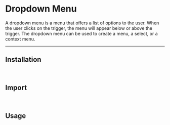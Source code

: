 
# Dropdown Menu
A dropdown menu is a menu that offers a list of options to the user. When the user clicks on the trigger, the menu will appear below or above the trigger. The dropdown menu can be used to create a menu, a select, or a context menu.

<ComponentSources component="dropdown-menu"/>

---

## Installation

<PackageManagerTabs command="@andore-ui/dropdown-menu"/>

<br/>

## Import

<ImportComponentTabs
    components="DropdownMenu, DropdownMenuArrow, DropdownMenuCheckboxItem, DropdownMenuContent, DropdownMenuItem, DropdownMenuItemIndicator, DropdownMenuItemLeading, DropdownMenuItemTrailing, DropdownMenuLabel, DropdownMenuPortal, DropdownMenuRadioGroup, DropdownMenuRadioItem, DropdownMenuSeparator, DropdownMenuSub, DropdownMenuSubContent, DropdownMenuSubTrigger, DropdownMenuTrigger"
    library="dropdown-menu"/>

<br/>

## Usage

<ComponentPreviewTabs>
    <ComponentPreviewTabPanel value="preview">
        <Preview/>
    </ComponentPreviewTabPanel>
    <ComponentPreviewTabPanel value="code" >
        <Code/>
    </ComponentPreviewTabPanel>
</ComponentPreviewTabs>
